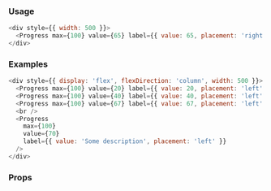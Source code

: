 ### Usage

```javascript
<div style={{ width: 500 }}>
  <Progress max={100} value={65} label={{ value: 65, placement: 'right' }} />
</div>
```

### Examples

```javascript
<div style={{ display: 'flex', flexDirection: 'column', width: 500 }}>
  <Progress max={100} value={20} label={{ value: 20, placement: 'left' }} />
  <Progress max={100} value={40} label={{ value: 40, placement: 'left' }} />
  <Progress max={100} value={67} label={{ value: 67, placement: 'left' }} />
  <br />
  <Progress
    max={100}
    value={70}
    label={{ value: 'Some description', placement: 'left' }}
  />
</div>
```

### Props

<PropsTable component="Progress" platform="web" />
